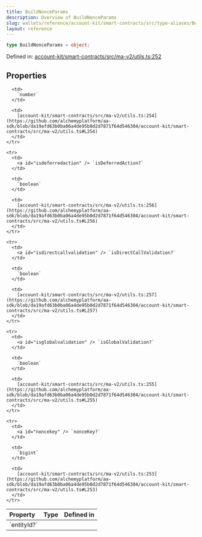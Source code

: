 ```yaml
---
title: BuildNonceParams
description: Overview of BuildNonceParams
slug: wallets/reference/account-kit/smart-contracts/src/type-aliases/BuildNonceParams
layout: reference
---
```


```ts
type BuildNonceParams = object;
```

Defined in: [account-kit/smart-contracts/src/ma-v2/utils.ts:252](https://github.com/alchemyplatform/aa-sdk/blob/da19afd63b0ba06a4de95b0d2d7871f64d546304/account-kit/smart-contracts/src/ma-v2/utils.ts#L252)

## Properties

<table>
  <thead>
    <tr>
      <th align="left">Property</th>
      <th align="left">Type</th>
      <th align="left">Defined in</th>
    </tr>
  </thead>

  <tbody>
    <tr>
      <td>
        <a id="entityid" /> `entityId?`
      </td>

      <td>
        `number`
      </td>

      <td>
        [account-kit/smart-contracts/src/ma-v2/utils.ts:254](https://github.com/alchemyplatform/aa-sdk/blob/da19afd63b0ba06a4de95b0d2d7871f64d546304/account-kit/smart-contracts/src/ma-v2/utils.ts#L254)
      </td>
    </tr>

    <tr>
      <td>
        <a id="isdeferredaction" /> `isDeferredAction?`
      </td>

      <td>
        `boolean`
      </td>

      <td>
        [account-kit/smart-contracts/src/ma-v2/utils.ts:256](https://github.com/alchemyplatform/aa-sdk/blob/da19afd63b0ba06a4de95b0d2d7871f64d546304/account-kit/smart-contracts/src/ma-v2/utils.ts#L256)
      </td>
    </tr>

    <tr>
      <td>
        <a id="isdirectcallvalidation" /> `isDirectCallValidation?`
      </td>

      <td>
        `boolean`
      </td>

      <td>
        [account-kit/smart-contracts/src/ma-v2/utils.ts:257](https://github.com/alchemyplatform/aa-sdk/blob/da19afd63b0ba06a4de95b0d2d7871f64d546304/account-kit/smart-contracts/src/ma-v2/utils.ts#L257)
      </td>
    </tr>

    <tr>
      <td>
        <a id="isglobalvalidation" /> `isGlobalValidation?`
      </td>

      <td>
        `boolean`
      </td>

      <td>
        [account-kit/smart-contracts/src/ma-v2/utils.ts:255](https://github.com/alchemyplatform/aa-sdk/blob/da19afd63b0ba06a4de95b0d2d7871f64d546304/account-kit/smart-contracts/src/ma-v2/utils.ts#L255)
      </td>
    </tr>

    <tr>
      <td>
        <a id="noncekey" /> `nonceKey?`
      </td>

      <td>
        `bigint`
      </td>

      <td>
        [account-kit/smart-contracts/src/ma-v2/utils.ts:253](https://github.com/alchemyplatform/aa-sdk/blob/da19afd63b0ba06a4de95b0d2d7871f64d546304/account-kit/smart-contracts/src/ma-v2/utils.ts#L253)
      </td>
    </tr>

  </tbody>
</table>
